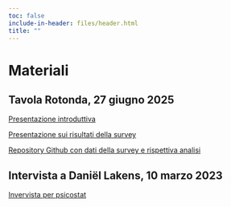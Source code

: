 ```yaml
---
toc: false
include-in-header: files/header.html
title: ""
---
```


# Materiali

## Tavola Rotonda, 27 giugno 2025
[Presentazione introduttiva](https://caligiu.github.io/TavolaRotonda_MRB/slides_MRB/Index.html)

[Presentazione sui risultati della survey](https://methodological-review-board.github.io/survey/data_analysis.html)

[Repository Github con dati della survey e rispettiva analisi](https://github.com/methodological-review-board/survey)

## Intervista a Daniël Lakens, 10 marzo 2023
[Invervista per psicostat](https://psicostat.dpss.psy.unipd.it/events/lakens2023/)

